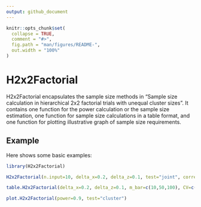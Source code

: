 ```yaml
---
output: github_document
---
```


<!-- README.md is generated from README.Rmd. Please edit that file -->

```r
knitr::opts_chunk$set(
  collapse = TRUE,
  comment = "#>",
  fig.path = "man/figures/README-",
  out.width = "100%"
)
```

# H2x2Factorial

<!-- badges: start -->
<!-- badges: end -->

H2x2Factorial encapsulates the sample size methods in "Sample size calculation in hierarchical 2x2 factorial trials with unequal cluster sizes". It contains one function for the power calculation or the sample size estimation, one function for sample size calculations in a table format, and one function for plotting illustrative graph of sample size requirements.


## Example

Here shows some basic examples:

```r
library(H2x2Factorial)

H2x2Factorial(n.input=10, delta_x=0.2, delta_z=0.1, test="joint", correction=T, seed.mix=123456, CV=0.38)

table.H2x2Factorial(delta_x=0.2, delta_z=0.1, m_bar=c(10,50,100), CV=c(0, 0.3, 0.5), rho=c(0.01, 0.1), test="cluster")

plot.H2x2Factorial(power=0.9, test="cluster")
```
